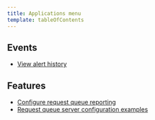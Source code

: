 ```yaml
---
title: Applications menu
template: tableOfContents
---
```


## Events

* [View alert history](/docs/apm/applications-menu/events/view-alert-history)

## Features

* [Configure request queue reporting](/docs/apm/applications-menu/features/configure-request-queue-reporting)
* [Request queue server configuration examples](/docs/apm/applications-menu/features/request-queue-server-configuration-examples)
